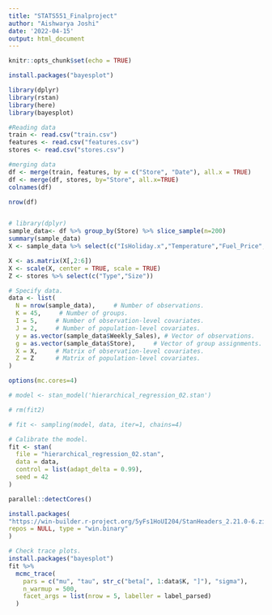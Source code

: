 ---
title: "STATS551_Finalproject"
author: "Aishwarya Joshi"
date: '2022-04-15'
output: html_document
---

```{r setup, include=FALSE}
knitr::opts_chunk$set(echo = TRUE)
```


```{r}
install.packages("bayesplot")
```


```{r}
library(dplyr)
library(rstan)
library(here)
library(bayesplot)
```


```{r}
#Reading data
train <- read.csv("train.csv")
features <- read.csv("features.csv")
stores <- read.csv("stores.csv")
```

```{r}
#merging data
df <- merge(train, features, by = c("Store", "Date"), all.x = TRUE)
df <- merge(df, stores, by="Store", all.x=TRUE)
colnames(df)
```

```{r}
nrow(df)



```

```{r}
# library(dplyr)
sample_data<- df %>% group_by(Store) %>% slice_sample(n=200)
summary(sample_data)
X <- sample_data %>% select(c("IsHoliday.x","Temperature","Fuel_Price","CPI","Unemployment"))

X <- as.matrix(X[,2:6])
X <- scale(X, center = TRUE, scale = TRUE)
Z <- stores %>% select(c("Type","Size"))


```

```{r}
# Specify data.
data <- list(
  N = nrow(sample_data),     # Number of observations.
  K = 45,     # Number of groups.
  I = 5,     # Number of observation-level covariates.
  J = 2,     # Number of population-level covariates.
  y = as.vector(sample_data$Weekly_Sales), # Vector of observations.
  g = as.vector(sample_data$Store),     # Vector of group assignments.
  X = X,     # Matrix of observation-level covariates.
  Z = Z      # Matrix of population-level covariates.
)

options(mc.cores=4)

# model <- stan_model('hierarchical_regression_02.stan')

# rm(fit2)

# fit <- sampling(model, data, iter=1, chains=4)

# Calibrate the model.
fit <- stan(
  file = "hierarchical_regression_02.stan",
  data = data,
  control = list(adapt_delta = 0.99),
  seed = 42
)

parallel::detectCores()

```


```{r}
install.packages(
"https://win-builder.r-project.org/5yFs1HoUI204/StanHeaders_2.21.0-6.zip",
repos = NULL, type = "win.binary"
)
```

```{r}
# Check trace plots.
install.packages("bayesplot")
fit %>%
  mcmc_trace(
    pars = c("mu", "tau", str_c("beta[", 1:data$K, "]"), "sigma"),
    n_warmup = 500,
    facet_args = list(nrow = 5, labeller = label_parsed)
  )
```

